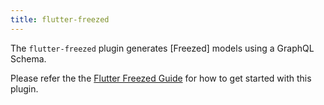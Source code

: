 ```yaml
---
title: flutter-freezed
---
```



<PluginHeader />

The `flutter-freezed` plugin generates [Freezed] models using a GraphQL Schema.

Please refer the the [Flutter Freezed Guide](/docs/guides/flutter-freezed) for how to get started with this plugin.

<PluginApiDocs />
